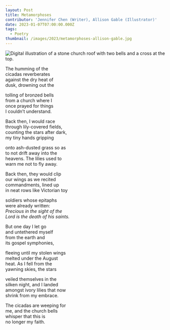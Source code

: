 ```yaml
---
layout: Post
title: Metamorphoses
contributor: 'Jennifer Chen (Writer), Allison Gable (Illustrator)'
date: 2023-01-07T07:00:00.000Z
tags:
  - Poetry
thumbnail: /images/2023/metamorphoses-allison-gable.jpg
---
```


<img src="/images/2023/metamorphoses-allison-gable.jpg" alt="Digital illustration of a stone church roof with two bells and a cross at the top." class="w650" />

The humming of the <br />
cicadas reverberates<br />
against the dry heat of<br />
dusk, drowning out the

tolling of bronzed bells<br />
from a church where I<br />
once prayed for things<br />
I couldn’t understand.

Back then, I would race <br />
through lily-covered fields,<br />
counting the stars after dark,<br />
my tiny hands gripping

onto ash-dusted grass so as <br />
to not drift away into the <br />
heavens. The lilies used to <br />
warn me not to fly away.

Back then, they would clip<br />
our wings as we recited<br />
commandments, lined up <br />
in neat rows like Victorian toy

soldiers whose epitaphs<br />
were already written: <br /> <em>Precious in the sight of the</em><br /> <em>Lord is the death of his saints.</em>

But one day I let go <br />
and untethered myself<br />
from the earth and<br />
its gospel symphonies,

fleeing until my stolen wings <br />
melted under the August<br />
heat. As I fell from the<br />
yawning skies, the stars

veiled themselves in the <br />
silken night, and I landed<br />
amongst ivory lilies that now<br />
shrink from my embrace.

The cicadas are weeping for<br />
me, and the church bells <br />
whisper that this is<br />
no longer my faith.

